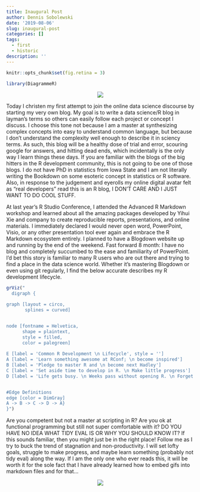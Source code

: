 ```yaml
---
title: Inaugural Post
author: Dennis Sobolewski
date: '2019-08-06'
slug: inaugural-post
categories: []
tags:
  - first
  - historic
description: ''
---
```



```r

knitr::opts_chunk$set(fig.retina = 3)

library(DiagrammeR)


```

<center>

![](https://media.giphy.com/media/m6ppwP5rMlBjq/giphy.gif)

</center>


Today I christen my first attempt to join the online data science discourse by starting my very own blog. My goal is to write a data science/R blog in layman’s terms so others can easily follow each project or concept I discuss. I choose this tone not because I am a master at synthesizing complex concepts into easy to understand common language, but because I don’t understand the complexity well enough to describe it in sciency terms. As such, this blog will be a healthy dose of trial and error, scouring google for answers, and hitting dead ends, which incidentally is the only way I learn things these days. If you are familiar with the blogs of the big hitters in the R development community, this is not going to be one of those blogs. I do not have PhD in statistics from Iowa State and I am not literally writing the Bookdown on some esoteric concept in statistics or R software. Also, in response to the judgement and eyerolls my online digital avatar felt as “real developers” read this is an R blog, I DON’T CARE AND I JUST WANT TO DO COOL STUFF.

At last year’s R Studio Conference, I attended the Advanced R Markdown workshop and learned about all the amazing packages developed by Yihui Xie and company to create reproducible reports, presentations, and online materials. I immediately declared I would never open word, PowerPoint, Visio, or any other presentation tool ever again and embrace the R Markdown ecosystem entirely. I planned to have a Blogdown website up and running by the end of the weekend. Fast forward 8 month: I have no blog and completely succumbed to the ease and familiarity of PowerPoint. I’d bet this story is familiar to many R users who are out there and trying to find a place in the data science world. Whether it’s mastering Blogdown or even using git regularly, I find the below accurate describes my R 
development lifecycle.


```r

grViz("
  digraph {

graph [layout = circo,
       splines = curved]


node [fontname = Helvetica,
      shape = plaintext,
      style = filled,
      color = palegreen]
      
E [label = 'Common R Development \n Lifecycle', style = '']
A [label = 'Learn something awesome at RConf; \n become inspired']
B [label = 'Pledge to master R and \n become next Hadley']
C [label = 'Set aside time to develop in R. \n Make little progress']
D [label = 'Life gets busy. \n Weeks pass without opening R. \n Forget all progress made']


#Edge Definitions
edge [color = DimGray]
A -> B -> C -> D -> A} 
}")

```

Are you competent but not a master at scripting in R? Are you ok at functional programming but still not super comfortable with it? DO YOU HAVE NO IDEA WHAT TIDY EVAL IS OR WHY YOU SHOULD KNOW IT?  If this sounds familiar, then you might just be in the right place! Follow me as I try to buck the trend of stagnation and non-productivity. I will set lofty goals, struggle to make progress, and maybe learn something (probably not tidy eval) along the way. If I am the only one who ever reads this, it will be worth it for the sole fact that I have already learned how to embed gifs into markdown files and for that…

<center>

![](https://i.kym-cdn.com/photos/images/newsfeed/001/490/511/148.jpg)

</center>